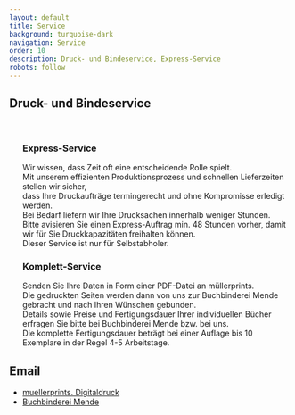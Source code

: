 ```yaml
---
layout: default
title: Service
background: turquoise-dark
navigation: Service
order: 10
description: Druck- und Bindeservice, Express-Service
robots: follow
---
```

<div className="flowing-text">
  <h2> Druck- und Bindeservice</h2>
  <br/>
  <ul>
  <h3>Express-Service</h3>
       Wir wissen, dass Zeit oft eine entscheidende Rolle spielt. 
  <br/>Mit unserem effizienten Produktionsprozess und schnellen Lieferzeiten stellen wir sicher, 
  <br/>dass Ihre Druckaufträge termingerecht und ohne Kompromisse erledigt werden.
  <br/>Bei Bedarf liefern wir Ihre Drucksachen innerhalb weniger Stunden.
  <br/>Bitte avisieren Sie einen Express-Auftrag min. 48 Stunden vorher, damit wir für Sie Druckkapazitäten freihalten
  können.
  <br/>Dieser Service ist nur für Selbstabholer.

  <h3>Komplett-Service</h3>
  Senden Sie Ihre Daten in Form einer PDF-Datei an müllerprints.
  <br/>Die gedruckten Seiten werden dann von uns zur Buchbinderei Mende gebracht und nach Ihren Wünschen gebunden.
  <br/>Details sowie Preise und Fertigungsdauer Ihrer individuellen Bücher erfragen
  Sie bitte bei Buchbinderei Mende bzw. bei uns.
  <br/>Die komplette Fertigungsdauer beträgt bei einer Auflage bis 10 Exemplare in der Regel 4-5 Arbeitstage.
  </ul>
  <h2>Email</h2>
  <ul>
    <li><a href="mailto:muellerprints@t-online.de">muellerprints. Digitaldruck</a></li>
    <li><a href="mailto:info@buchbinderei-mende.de">Buchbinderei Mende</a></li>
  </ul>
</div>
